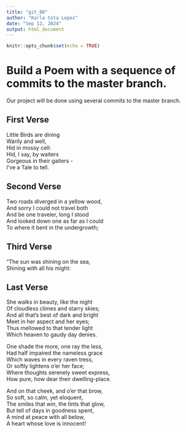 ```yaml
---
title: "git_00"
author: "Karla Cota Lopez"
date: "Sep 12, 2024"
output: html_document
---
```


```r
knitr::opts_chunk$set(echo = TRUE)
```
# Build a Poem with a sequence of commits to the master branch.
Our project will be done using several commits to the master branch.
<!-- Do not modify or change any text in "!--" bracketed areas such as this --- these are instructions to
you, if you change any of this the git program will notice it and compromise your git merging strategy !-->

## First Verse 
<!--Put the first five lines of a poem by Lewis Carrol in this section!-->

Little Birds are dining  
Warily and well,  
Hid in mossy cell:  
Hid, I say, by waiters  
Gorgeous in their gaiters -  
I've a Tale to tell.  

## Second Verse
<!--Put the first five lines of a poem by Robert Frost here!-->

Two roads diverged in a yellow wood,  
And sorry I could not travel both  
And be one traveler, long I stood  
And looked down one as far as I could  
To where it bent in the undergrowth;  

## Third Verse
<!--Put the first two verses of The Walrus and the Carpenter here!-->

"The sun was shining on the sea,  
      Shining with all his might:  

## Last Verse
<!--Put a short poem of your choice 8-20 lines,here!-->

She walks in beauty, like the night  
Of cloudless climes and starry skies;  
And all that’s best of dark and bright  
Meet in her aspect and her eyes;  
Thus mellowed to that tender light  
Which heaven to gaudy day denies.  

One shade the more, one ray the less,  
Had half impaired the nameless grace  
Which waves in every raven tress,  
Or softly lightens o’er her face;  
Where thoughts serenely sweet express,  
How pure, how dear their dwelling-place.  

And on that cheek, and o’er that brow,  
So soft, so calm, yet eloquent,  
The smiles that win, the tints that glow,  
But tell of days in goodness spent,  
A mind at peace with all below,  
A heart whose love is innocent!  
